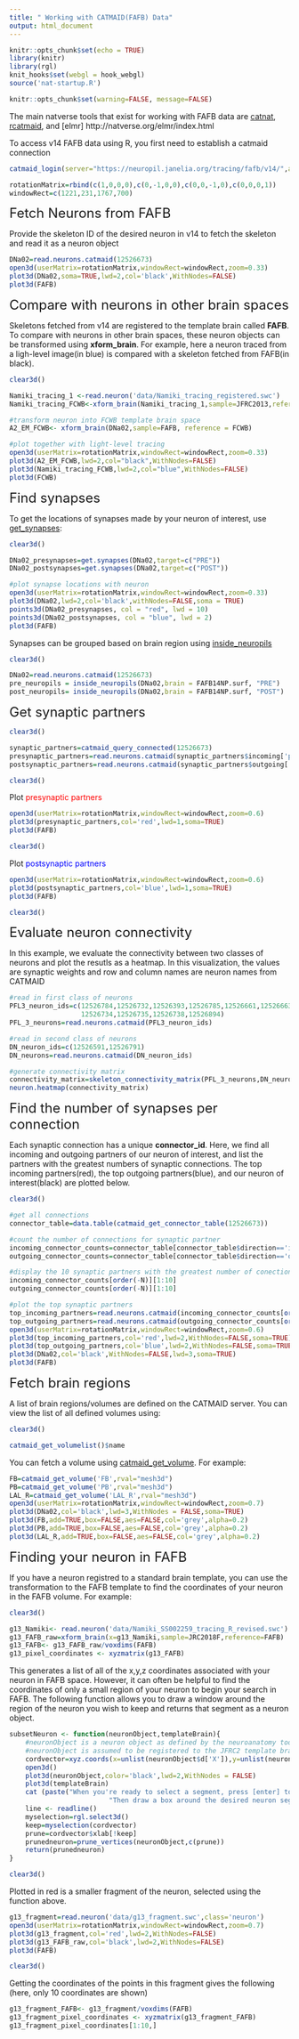 ---
title: " Working with CATMAID(FAFB) Data"
output: html_document
---

```{r setup, include=FALSE}
knitr::opts_chunk$set(echo = TRUE)
library(knitr)
library(rgl)
knit_hooks$set(webgl = hook_webgl)
source('nat-startup.R')
```
```{r global_options,include=FALSE}
knitr::opts_chunk$set(warning=FALSE, message=FALSE)
```


The main natverse tools that exist for working with FAFB data are [catnat](https://jefferislab.github.io/catnat/reference/index.html), [rcatmaid](http://natverse.org/rcatmaid/reference/index.html), and [elmr] http://natverse.org/elmr/index.html


To access v14 FAFB data using R, you first need to establish a catmaid connection
```{r login,echo=TRUE,results='hide'}
catmaid_login(server="https://neuropil.janelia.org/tracing/fafb/v14/",authname='fly',authpassword='superfly',token="yourtokenhere")
```
```{r login_function, include=FALSE}
rotationMatrix=rbind(c(1,0,0,0),c(0,-1,0,0),c(0,0,-1,0),c(0,0,0,1))
windowRect=c(1221,231,1767,700)
```

<font size=5> Fetch Neurons from FAFB </font>

Provide the skeleton ID of the desired neuron in v14 to fetch the skeleton and read it as a neuron object
```{r, webgl=TRUE, echo=TRUE, results='hide'}
DNa02=read.neurons.catmaid(12526673)
open3d(userMatrix=rotationMatrix,windowRect=windowRect,zoom=0.33)
plot3d(DNa02,soma=TRUE,lwd=2,col='black',WithNodes=FALSE)
plot3d(FAFB)
```


<font size=5> Compare with neurons in other brain spaces</font>

Skeletons fetched from v14 are registered to the template brain called <b>FAFB</b>. To compare with neurons in other brain spaces, these neuron objects can be transformed using <b>xform_brain</b>. For example, here a neuron traced from a ligh-level image(in blue) is compared with a skeleton fetched from FAFB(in black).
```{r,include=FALSE}
clear3d()
```
```{r load_tracing, include=TRUE,results='hide'}
Namiki_tracing_1 <-read.neuron('data/Namiki_tracing_registered.swc')
Namiki_tracing_FCWB<-xform_brain(Namiki_tracing_1,sample=JFRC2013,reference=FCWB)
```
```{r, webgl=TRUE, echo=TRUE,results='hide'}
#transform neuron into FCWB template brain space 
A2_EM_FCWB<- xform_brain(DNa02,sample=FAFB, reference = FCWB)

#plot together with light-level tracing
open3d(userMatrix=rotationMatrix,windowRect=windowRect,zoom=0.33)
plot3d(A2_EM_FCWB,lwd=2,col="black",WithNodes=FALSE)
plot3d(Namiki_tracing_FCWB,lwd=2,col="blue",WithNodes=FALSE)
plot3d(FCWB)
```

<font size=5> Find synapses</font>

To get the locations of synapses made by your neuron of interest, use [get_synapses](https://jefferislab.github.io/catnat/reference/get.synapses.html): 
```{r,include=FALSE}
clear3d()
```
```{r, webgl=TRUE, echo=TRUE,results='hide'}
DNa02_presynapses=get.synapses(DNa02,target=c("PRE"))
DNa02_postsynapses=get.synapses(DNa02,target=c("POST"))

#plot synapse locations with neuron 
open3d(userMatrix=rotationMatrix,windowRect=windowRect,zoom=0.33)
plot3d(DNa02,lwd=2,col='black',withNodes=FALSE,soma = TRUE)
points3d(DNa02_presynapses, col = "red", lwd = 10)
points3d(DNa02_postsynapses, col = "blue", lwd = 2)
plot3d(FAFB)
```

Synapses can be grouped based on brain region using [inside_neuropils](https://jefferislab.github.io/catnat/reference/inside_neuropils.html)
```{r,include=FALSE}
clear3d()
```
```{r, webgl=TRUE, echo=TRUE,results='hide'}
DNa02=read.neurons.catmaid(12526673)
pre_neuropils = inside_neuropils(DNa02,brain = FAFB14NP.surf, "PRE")
post_neuropils= inside_neuropils(DNa02,brain = FAFB14NP.surf, "POST")
```
<font size=5> Get synaptic partners</font>

```{r,include=FALSE}
clear3d()
```
```{r, webgl=TRUE, echo=TRUE,results='hide'}
synaptic_partners=catmaid_query_connected(12526673)
presynaptic_partners=read.neurons.catmaid(synaptic_partners$incoming['partner'][,],OmitFailures = T)
postsynaptic_partners=read.neurons.catmaid(synaptic_partners$outgoing['partner'][,],OmitFailures = T)
```
```{r,include=FALSE}
clear3d()
```
Plot <span style="color:red"> presynaptic partners </span>
```{r, webgl=TRUE, echo=TRUE,results='hide'}
open3d(userMatrix=rotationMatrix,windowRect=windowRect,zoom=0.6)
plot3d(presynaptic_partners,col='red',lwd=1,soma=TRUE)
plot3d(FAFB)
```
```{r,include=FALSE}
clear3d()
```
Plot <span style="color:blue"> postsynaptic partners </span>
```{r, webgl=TRUE, echo=TRUE,results='hide'}
open3d(userMatrix=rotationMatrix,windowRect=windowRect,zoom=0.6)
plot3d(postsynaptic_partners,col='blue',lwd=1,soma=TRUE)
plot3d(FAFB)
```
```{r,include=FALSE}
clear3d()
```
<font size=5> Evaluate neuron connectivity </font>

In this example, we evaluate the connectivity between two classes of neurons and plot the resutls as a heatmap. In this visualization, the values are synaptic weights and row and column names are neuron names from CATMAID

```{r, webgl=TRUE, echo=TRUE}
#read in first class of neurons 
PFL3_neuron_ids=c(12526784,12526732,12526393,12526785,12526661,12526663,12526731,12526733,
                  12526734,12526735,12526738,12526894)
PFL_3_neurons=read.neurons.catmaid(PFL3_neuron_ids)

#read in second class of neurons 
DN_neuron_ids=c(12526591,12526791)
DN_neurons=read.neurons.catmaid(DN_neuron_ids)

#generate connectivity matrix 
connectivity_matrix=skeleton_connectivity_matrix(PFL_3_neurons,DN_neurons)
neuron.heatmap(connectivity_matrix)
```
<font size=5> Find the number of synapses per connection </font>

Each synaptic connection has a unique <b>connector_id</b>. Here, we find all incoming and outgoing partners of our neuron of interest, and list the partners with the greatest numbers of synaptic connections. The top incoming partners(red), the top outgoing partners(blue), and our neuron of interest(black) are plotted below.
```{r,include=FALSE}
clear3d()
```
```{r, webgl=TRUE, echo=TRUE}

#get all connections 
connector_table=data.table(catmaid_get_connector_table(12526673))

#count the number of connections for synaptic partner 
incoming_connector_counts=connector_table[connector_table$direction=='incoming'][, .N, by=.(partner_skid)]
outgoing_connector_counts=connector_table[connector_table$direction=='outgoing'][, .N, by=.(partner_skid)]

#display the 10 synaptic partners with the greatest number of conections 
incoming_connector_counts[order(-N)][1:10]
outgoing_connector_counts[order(-N)][1:10]

#plot the top synaptic partners 
top_incoming_partners=read.neurons.catmaid(incoming_connector_counts[order(-N)][1:10]$partner_skid)
top_outgoing_partners=read.neurons.catmaid(outgoing_connector_counts[order(-N)][1:10]$partner_skid)
open3d(userMatrix=rotationMatrix,windowRect=windowRect,zoom=0.6)
plot3d(top_incoming_partners,col='red',lwd=2,WithNodes=FALSE,soma=TRUE)
plot3d(top_outgoing_partners,col='blue',lwd=2,WithNodes=FALSE,soma=TRUE)
plot3d(DNa02,col='black',WithNodes=FALSE,lwd=3,soma=TRUE)
plot3d(FAFB)
```


<font size=5> Fetch brain regions </font>

A list of brain regions/volumes are defined on the CATMAID server. You can view the list of all defined volumes using: 
```{r,include=FALSE}
clear3d()
```
```{r, echo=TRUE,results='hide'}
catmaid_get_volumelist()$name
```
You can fetch a volume using [catmaid_get_volume](http://natverse.org/rcatmaid/reference/catmaid_get_volume.html). For example: 
```{r, webgl=TRUE,echo=TRUE}
FB=catmaid_get_volume('FB',rval="mesh3d")
PB=catmaid_get_volume('PB',rval="mesh3d")
LAL_R=catmaid_get_volume('LAL_R',rval="mesh3d")
open3d(userMatrix=rotationMatrix,windowRect=windowRect,zoom=0.7)
plot3d(DNa02,col='black',lwd=3,WithNodes = FALSE,soma=TRUE)
plot3d(FB,add=TRUE,box=FALSE,aes=FALSE,col='grey',alpha=0.2)
plot3d(PB,add=TRUE,box=FALSE,aes=FALSE,col='grey',alpha=0.2)
plot3d(LAL_R,add=TRUE,box=FALSE,aes=FALSE,col='grey',alpha=0.2)
```

<font size=5> Finding your neuron in FAFB </font>

If you have a neuron registred to a standard brain template, you can use the transformation to the FAFB template to find the coordinates of your neuron in the FAFB volume. For example:
```{r,include=FALSE}
clear3d()
```
```{r,echo=TRUE,results='hide'}
g13_Namiki<- read.neuron('data/Namiki_SS002259_tracing_R_revised.swc')
g13_FAFB_raw=xform_brain(x=g13_Namiki,sample=JRC2018F,reference=FAFB)
g13_FAFB<- g13_FAFB_raw/voxdims(FAFB)
g13_pixel_coordinates <- xyzmatrix(g13_FAFB)
```
This generates a list of all of the x,y,z coordinates associated with your neuron in FAFB space. However, it can often be helpful to find the coordinates of only a small region of your neuron to begin your search in FAFB. 
The following function allows you to draw a window around the region of the neuron you wish to keep and returns that segment as a neuron object. 
```{r,echo=TRUE,results='hide'}
subsetNeuron <- function(neuronObject,templateBrain){
	#neuronObject is a neuron object as defined by the neuroanatomy toolbox (created using read.neuron())
	#neuronObject is assumed to be registered to the JFRC2 template brain
	cordvector=xyz.coords(x=unlist(neuronObject$d['X']),y=unlist(neuronObject$d['Y']),z=unlist(neuronObject$d['Z']),xlab=rownames(neuronObject$d))
	open3d()
	plot3d(neuronObject,color='black',lwd=2,WithNodes = FALSE)
	plot3d(templateBrain)
	cat (paste("When you're ready to select a segment, press [enter] to continue.",
						 "Then draw a box around the desired neuron segment",sep=""))
	line <- readline()
	myselection=rgl.select3d()
	keep=myselection(cordvector)
	prune=cordvector$xlab[!keep]
	prunedneuron=prune_vertices(neuronObject,c(prune))
	return(prunedneuron)
}
```
```{r,include=FALSE}
clear3d()
```
Plotted in red is a smaller fragment of the neuron, selected using the function above. 
```{r, webgl=TRUE,echo=FALSE,result='hide'}
g13_fragment=read.neuron('data/g13_fragment.swc',class='neuron')
open3d(userMatrix=rotationMatrix,windowRect=windowRect,zoom=0.7)
plot3d(g13_fragment,col='red',lwd=2,WithNodes=FALSE)
plot3d(g13_FAFB_raw,col='black',lwd=2,WithNodes=FALSE)
plot3d(FAFB)
```
```{r,include=FALSE}
clear3d()
```
Getting the coordinates of the points in this fragment gives the following (here, only 10 coordinates are shown) 
```{r,echo=TRUE}
g13_fragment_FAFB<- g13_fragment/voxdims(FAFB)
g13_fragment_pixel_coordinates <- xyzmatrix(g13_fragment_FAFB)
g13_fragment_pixel_coordinates[1:10,]
```

